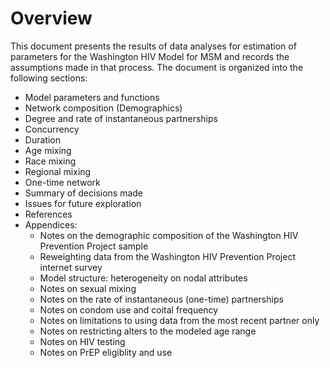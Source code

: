 # Overview {#overview}

This document presents the results of data analyses for estimation of parameters for the Washington HIV Model for MSM and records the assumptions made in that process. The document is organized into the following sections:

* Model parameters and functions
* Network composition (Demographics)
* Degree and rate of instantaneous partnerships
* Concurrency
* Duration
* Age mixing
* Race mixing
* Regional mixing
* One-time network
* Summary of decisions made
* Issues for future exploration
* References
* Appendices:
    * Notes on the demographic composition of the Washington HIV Prevention Project sample
    * Reweighting data from the Washington HIV Prevention Project internet survey
    * Model structure: heterogeneity on nodal attributes
    * Notes on sexual mixing
    * Notes on the rate of instantaneous (one-time) partnerships
    * Notes on condom use and coital frequency
    * Notes on limitations to using data from the most recent partner only
    * Notes on restricting alters to the modeled age range
    * Notes on HIV testing
    * Notes on PrEP eligiblity and use
